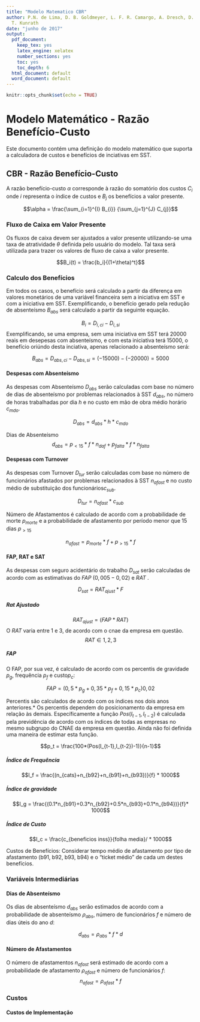 ```yaml
---
title: "Modelo Matematico CBR"
author: P.N. de Lima, D. B. Goldmeyer, L. F. R. Camargo, A. Dresch, D. P. Lacerda,
  T. Kunrath
date: "junho de 2017"
output:
  pdf_document:
    keep_tex: yes
    latex_engine: xelatex
    number_sections: yes
    toc: yes
    toc_depth: 6
  html_document: default
  word_document: default
---
```



```r
knitr::opts_chunk$set(echo = TRUE)
```

# Modelo Matemático - Razão Benefício-Custo
Este documento contém uma definição do modelo matemático que suporta a calculadora de custos e benefícios de inciativas em SST.

## CBR - Razão Benefício-Custo
A razão benefício-custo $\alpha$ corresponde à razão do somatório dos custos $C_i$ onde $i$ representa o índice de custos e $B_j$ os benefícios a valor presente.

$$\alpha = \frac{\sum_{i=1}^{I} B_{i}} {\sum_{j=1}^{J} C_{j}}$$

### Fluxo de Caixa em Valor Presente
Os fluxos de caixa devem ser ajustados a valor presente utilizando-se uma taxa de atratividade $\theta$ definida pelo usuário do modelo. Tal taxa será utilizada para trazer os valores de fluxo de caixa a valor presente.

$$B_i(t) = \frac{b_i}{(1+\theta)^t}$$

### Calculo dos Benefícios
Em todos os casos, o benefício será calculado a partir da diferença em valores monetários de uma variável financeira sem a iniciativa em SST e com a iniciativa em SST. Exemplificando, o benefício gerado pela redução de absenteísmo $B_{abs}$ será calculado a partir da seguinte equação.

$$B_i = {D}_{i, ci} - {D}_{i, si}$$
Exemplificando, se uma empresa, sem uma iniciativa em SST terá $20000$ reais em desepesas com absenteísmo, e com esta iniciativa terá $15000$, o benefício oriúndo desta inciativa, apenas relacionado a absenteísmo será:

$$B_{abs} = {D}_{abs, ci} - {D}_{abs, si} = (-15000)-(-20000) = 5000$$

#### Despesas com Absenteísmo
As despesas com Absenteísmo $D_{abs}$ serão calculadas com base no número de dias de absenteísmo por problemas relacionados à SST $d_{abs}$, no número de horas trabalhadas por dia $h$ e no custo em mão de obra médio horário $c_{mdo}$.

$$D_{abs} = d_{abs} * h * c_{mdo}$$

Dias de Absenteísmo
$$ d_{abs} = p_{<15}*f*n_{daf}+p_{falta}*f*n_{falta}$$

#### Despesas com Turnover
As despesas com Turnover $D_{tur}$ serão calculadas com base no número de funcionários afastados por problemas relacionados à SST $n_{afast}$ e no custo médio de substituição dos funcionários$c_{sub}$.

$$D_{tur} = n_{afast} * c_{sub}$$

Número de Afastamentos é calculado de acordo com a probabilidade de morte $p_{morte}$ e a probabilidade de afastamento por período menor que 15 dias $p_{>15}$

$$n_{afast} = p_{morte}*f + p_{>15}*f$$

#### FAP, RAT e SAT
As despesas com seguro acidentário do trabalho $D_{sat}$ serão calculadas de acordo com as estimativas do $FAP$ ($0,005 - 0,02$) e $RAT$ .

$$D_{sat} = RAT_{ajust}* F$$

##### Rat Ajustado

$$RAT_{ajust} = (FAP * RAT)$$
O $RAT$ varia entre 1 e 3, de acordo com o cnae da empresa em questão.
$$RAT \in {1,2,3}$$

##### FAP
O FAP, por sua vez, é calculado de acordo com os percentis de gravidade $p_g$, frequência $p_{f}$ e custo$p_c$:

$$FAP = (0,5*p_g + 0,35*p_{f}+0,15*p_c)0,02$$

Percentis são calculados de acordo com os índices nos dois anos anteriores.* Os percentis dependem do posicionamento da empresa em relação às demais. Específicamente a função $Pos(I_{t-1},I_{t-2})$ é calculada pela previdência de acordo com os índices de todas as empresas no mesmo subgrupo do CNAE da empresa em questão. Ainda não foi definida uma maneira de estimar esta função.

$$p_t = \frac{100*(Pos(I_{t-1},I_{t-2})-1)}{n-1}$$


##### Índice de Frequência

$$I_f = \frac{(n_{cats}+n_{b92}+n_{b91}+n_{b93})}{f} * 1000$$

##### Índice de gravidade
$$I_g = \frac{(0.1*n_{b91}+0.3*n_{b92}+0.5*n_{b93}+0.1*n_{b94})}{f}* 1000$$

##### Índice de Custo

$$I_c = \frac{c_{beneficios inss}}{folha media}/ * 1000$$

Custos de Benefícios: Considerar tempo médio de afastamento por tipo de afastamento (b91, b92, b93, b94) e o "ticket médio" de cada um destes benefícios.

### Variáveis Intermediárias

#### Dias de Absenteísmo
Os dias de absenteísmo $d_{abs}$ serão estimados de acordo com a probabilidade de absenteísmo $\rho_{abs}$, número de funcionários $f$ e número de dias úteis do ano $d$:

$$d_{abs} = \rho_{abs} * f * d$$

#### Número de Afastamentos
O número de afastamentos $n_{afast}$ será estimado de acordo com a probabilidade de afastamento $\rho_{afast}$ e número de funcionários $f$:
$$n_{afast} = \rho_{afast} * f $$

### Custos

#### Custos de Implementação
